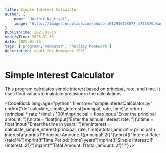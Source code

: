 ```yaml
---
title: Simple Interest Calculator
author: {
    name: "Harihar Nautiyal",
    image: 'https://images.unsplash.com/photo-1612916628677-475f676a6adf'
}
publishTime: 2025-01-15
modifyTime: 2025-01-15
date: 2025-01-15
tags: ['program','computer', 'holdiay homework']
description: vault for homework 2025
---
```


# Simple Interest Calculator

This program calculates simple interest based on principal, rate, and time. It uses float values to maintain precision in the calculations.

<CodeBlock
language="python"
filename="simpleInterestCalculator.py"
code={"def calculate_simple_interest(principal, rate, time):\n    return (principal * rate * time) / 100\n\nprincipal = float(input(\"Enter the principal amount: \"))\nrate = float(input(\"Enter the annual interest rate: \"))\ntime = float(input(\"Enter the time in years: \"))\n\ninterest = calculate_simple_interest(principal, rate, time)\ntotal_amount = principal + interest\n\nprint(f\"Principal Amount: ₹{principal:.2f}\")\nprint(f\"Interest Rate: {rate}%\")\nprint(f\"Time Period: {time} years\")\nprint(f\"Simple Interest: ₹{interest:.2f}\")\nprint(f\"Total Amount: ₹{total_amount:.2f}\")"} 
/>